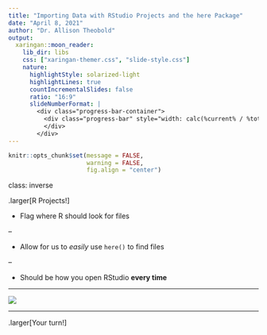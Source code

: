 ```yaml
---
title: "Importing Data with RStudio Projects and the here Package"
date: "April 8, 2021"
author: "Dr. Allison Theobold"
output:
  xaringan::moon_reader:
    lib_dir: libs
    css: ["xaringan-themer.css", "slide-style.css"]
    nature:
      highlightStyle: solarized-light
      highlightLines: true
      countIncrementalSlides: false
      ratio: "16:9"
      slideNumberFormat: |
        <div class="progress-bar-container">
          <div class="progress-bar" style="width: calc(%current% / %total% * 100%);">
          </div>
        </div>
---
```



```r
knitr::opts_chunk$set(message = FALSE, 
                      warning = FALSE, 
                      fig.align = "center")
```

class: inverse

.larger[R Projects!]

- Flag where R should look for files 

--

- Allow for us to *easily* use `here()` to find files

--

- Should be how you open RStudio **every time**

---

![](here_data_load.jpeg)

---

.larger[Your turn!]